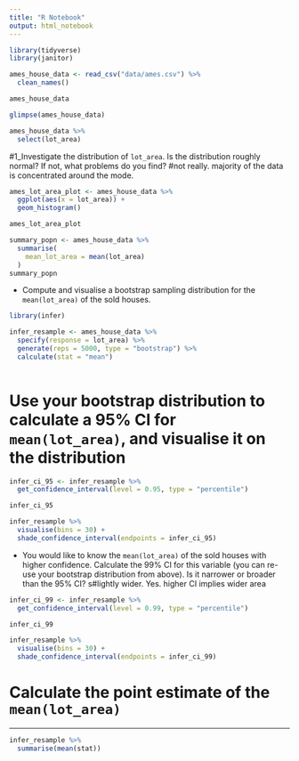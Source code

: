 ```yaml
---
title: "R Notebook"
output: html_notebook
---
```


```r
library(tidyverse)
library(janitor)
```

```r
ames_house_data <- read_csv("data/ames.csv") %>% 
  clean_names()

ames_house_data
```


```r
glimpse(ames_house_data)
```

```r
ames_house_data %>% 
  select(lot_area)
```

#1_Investigate the distribution of `lot_area`. Is the distribution roughly normal? If not, what problems do you find?
#not really. majority of the data is concentrated around the mode.
```r
ames_lot_area_plot <- ames_house_data %>% 
  ggplot(aes(x = lot_area)) +
  geom_histogram()

ames_lot_area_plot
```
```r
summary_popn <- ames_house_data %>%
  summarise(
    mean_lot_area = mean(lot_area)
  ) 
summary_popn
```



* Compute and visualise a bootstrap sampling distribution for the `mean(lot_area)` of the sold houses.
```r
library(infer)
```

```r
infer_resample <- ames_house_data %>%
  specify(response = lot_area) %>%
  generate(reps = 5000, type = "bootstrap") %>%
  calculate(stat = "mean")
  
```


# Use your bootstrap distribution to calculate a $95\%$ CI for `mean(lot_area)`, and visualise it on the distribution

```r
infer_ci_95 <- infer_resample %>%
  get_confidence_interval(level = 0.95, type = "percentile")

infer_ci_95
```

```r
infer_resample %>%
  visualise(bins = 30) +
  shade_confidence_interval(endpoints = infer_ci_95)
```

* You would like to know the `mean(lot_area)` of the sold houses with higher confidence. Calculate the $99\%$ CI for this variable (you can re-use your bootstrap distribution from above). Is it narrower or broader than the $95\%$ CI? 
s#lightly wider. Yes. higher CI implies wider area 

```r
infer_ci_99 <- infer_resample %>%
  get_confidence_interval(level = 0.99, type = "percentile")

infer_ci_99
```

```r
infer_resample %>%
  visualise(bins = 30) +
  shade_confidence_interval(endpoints = infer_ci_99)
```


# Calculate the point estimate of the `mean(lot_area)`

<hr>
```r
infer_resample %>%
  summarise(mean(stat))
```

